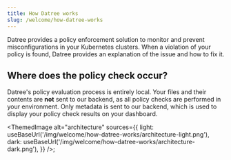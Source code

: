 ```yaml
---
title: How Datree works
slug: /welcome/how-datree-works
---
```



Datree provides a policy enforcement solution to monitor and prevent misconfigurations in your Kubernetes clusters. 
When a violation of your policy is found, Datree provides an explanation of the issue and how to fix it.  

## Where does the policy check occur?

Datree's policy evaluation process is entirely local. Your files and their contents are **not** sent to our backend, as all policy checks are performed in your environment. Only metadata is sent to our backend, which is used to display your policy check results on your dashboard.

<ThemedImage
  alt="architecture"
  sources={{
    light: useBaseUrl('/img/welcome/how-datree-works/architecture-light.png'),
    dark: useBaseUrl('/img/welcome/how-datree-works/architecture-dark.png'),
  }}
/>;
